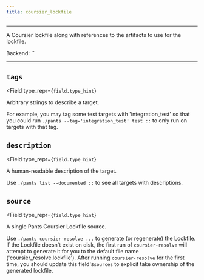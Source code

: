 ```yaml
---
title: coursier_lockfile
---
```



---

A Coursier lockfile along with references to the artifacts to use for the lockfile.

Backend: <span className="color--primary">``</span>

---

<span className={styles.options}>

## `tags`

<Field
    type_repr={`field.type_hint`}
>

Arbitrary strings to describe a target.

For example, you may tag some test targets with &#x27;integration_test&#x27; so that you could run `./pants --tag='integration_test' test ::` to only run on targets with that tag.

</Field>

## `description`

<Field
    type_repr={`field.type_hint`}
>

A human-readable description of the target.

Use `./pants list --documented ::` to see all targets with descriptions.

</Field>

## `source`

<Field
    type_repr={`field.type_hint`}
>

A single Pants Coursier Lockfile source.

Use `./pants coursier-resolve ...` to generate (or regenerate) the Lockfile. If the Lockfile doesn&#x27;t exist on disk, the first run of `coursier-resolve` will attempt to generate it for you to the default file name (&#x27;coursier_resolve.lockfile&#x27;). After running `coursier-resolve` for the first time, you should update this field&#x27;s`sources` to explicit take ownership of the generated lockfile.

</Field>



</span>